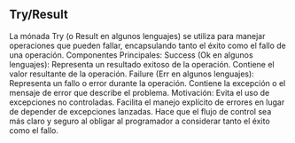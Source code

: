 
## Try/Result

La mónada Try (o Result en algunos lenguajes) se utiliza para manejar operaciones que pueden fallar, encapsulando tanto el éxito como el fallo de una operación.
Componentes Principales:
Success (Ok en algunos lenguajes):
Representa un resultado exitoso de la operación.
Contiene el valor resultante de la operación.
Failure (Err en algunos lenguajes):
Representa un fallo o error durante la operación.
Contiene la excepción o el mensaje de error que describe el problema.
Motivación:
Evita el uso de excepciones no controladas.
Facilita el manejo explícito de errores en lugar de depender de excepciones lanzadas.
Hace que el flujo de control sea más claro y seguro al obligar al programador a considerar tanto el éxito como el fallo.

```kotlin
```
